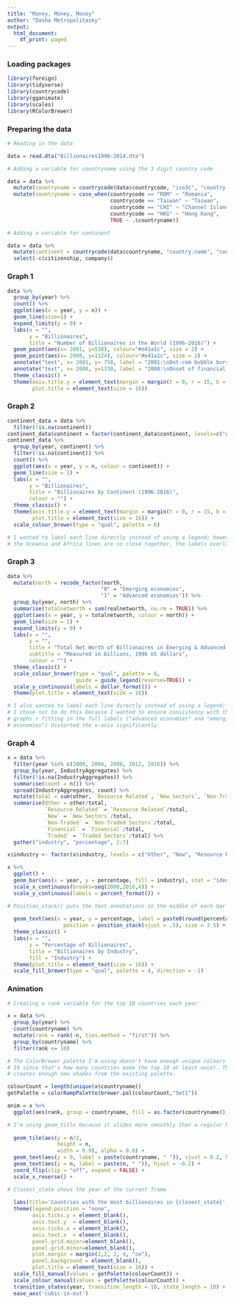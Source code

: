 ```yaml
---
title: "Money, Money, Money"
author: "Dasha Metropolitasky"
output:
  html_document:
    df_print: paged
---
```


### Loading packages
```r
library(foreign)
library(tidyverse)
library(countrycode)
library(gganimate)
library(scales)
library(RColorBrewer)
```

### Preparing the data
```r

# Reading in the data

data = read.dta("Billionaires1996-2014.dta")

# Adding a variable for countryname using the 3 digit country code

data = data %>%
  mutate(countryname = countrycode(data$countrycode, "iso3c", "country.name")) %>%
  mutate(countryname = case_when(countrycode == "ROM" ~ "Romania",
                                 countrycode == "Taiwan" ~ "Taiwan", 
                                 countrycode == "CHI" ~ "Channel Islands",
                                 countrycode == "HKG" ~ "Hong Kong",
                                 TRUE ~ .$countryname))

# Adding a variable for continent

data = data %>%
  mutate(continent = countrycode(data$countryname, "country.name", "continent")) %>%
  select(-c(citizenship, company))
```

### Graph 1
```r
data %>% 
  group_by(year) %>%
  count() %>%
  ggplot(aes(x = year, y = n)) + 
  geom_line(size=1) +
  expand_limits(y = 0) + 
  labs(x = "",
       y = "Billionaires",
       title = "Number of Billionaires in the World (1996-2016)") +
  geom_point(aes(x= 2001, y=538), colour="#e41a1c", size = 2) +
  geom_point(aes(x= 2008, y=1124), colour="#e41a1c", size = 2) +
  annotate("text", x= 2001, y= 750, label = "2001:\nDot-com bubble burst") +
  annotate("text", x= 2008, y=1330, label = "2008:\nOnset of financial crisis") +
  theme_classic() +
  theme(axis.title.y = element_text(margin = margin(t = 0, r = 15, b = 0, l = 0)),
        plot.title = element_text(size = 16))
```

### Graph 2
```r
continent_data = data %>%
  filter(!is.na(continent))
continent_data$continent = factor(continent_data$continent, levels=c("Americas","Asia","Europe", "Oceania", "Africa"))
continent_data %>% 
  group_by(year, continent) %>%
  filter(!is.na(continent)) %>%
  count() %>%
  ggplot(aes(x = year, y = n, colour = continent)) + 
  geom_line(size = 1) +
  labs(x = "",
       y = "Billionaires",
       title = "Billionaires by Continent (1996-2016)",
       colour = "") +
  theme_classic() +
  theme(axis.title.y = element_text(margin = margin(t = 0, r = 15, b = 0, l = 0)),
        plot.title = element_text(size = 16)) +
  scale_colour_brewer(type = "qual", palette = 6)

# I wanted to label each line directly instead of using a legend; however, since
# the Oceania and Africa lines are so close together, the labels overlapped. 
```

### Graph 3
```r
data %>%
  mutate(north = recode_factor(north,
                              "0" = "Emerging economies",
                              "1" = "Advanced economies")) %>%
  group_by(year, north) %>%
  summarise(totalnetworth = sum(realnetworth, na.rm = TRUE)) %>%
  ggplot(aes(x = year, y = totalnetworth, colour = north)) +
  geom_line(size = 1) +
  expand_limits(y = 0) +
  labs(x = "",
       y = "",
       title = "Total Net Worth of Billionaires in Emerging & Advanced Economies",
       subtitle = "Measured in billions, 1996 US dollars",
       colour = "") +
  theme_classic() +
  scale_colour_brewer(type = "qual", palette = 6,
                      guide = guide_legend(reverse=TRUE)) +
  scale_y_continuous(labels = dollar_format()) + 
  theme(plot.title = element_text(size = 16))

# I also wanted to label each line directly instead of using a legend; however,
# I chose not to do this because I wanted to ensure consistency with the other
# graphs + fitting in the full labels ("advanced economies" and "emerging
# economies") distorted the x-axis significantly.
```

### Graph 4
```r
x = data %>%
  filter(year %in% c(2000, 2004, 2008, 2012, 2016)) %>%
  group_by(year, IndustryAggregates) %>%
  filter(!is.na(IndustryAggregates)) %>%
  summarise(count = n()) %>%
  spread(IndustryAggregates, count) %>%
  mutate(total = sum(other, `Resource Related`, `New Sectors`, `Non-Traded Sectors`, `Financial`, `Traded Sectors`)) %>%
  summarise(Other = other/total, 
            `Resource Related` = `Resource Related`/total, 
            `New` = `New Sectors`/total, 
            `Non-Traded` = `Non-Traded Sectors`/total, 
            `Financial` = `Financial`/total, 
            `Traded` = `Traded Sectors`/total) %>%
  gather("industry", "percentage", 2:7)

x$industry <- factor(x$industry, levels = c("Other", "New", "Resource Related", "Traded", "Non-Traded", "Financial"))

x %>% 
  ggplot() +
  geom_bar(aes(x = year, y = percentage, fill = industry), stat = "identity") +
  scale_x_continuous(breaks=seq(2000,2016,4)) +
  scale_y_continuous(labels = percent_format()) +

# Position_stack() puts the text annotations in the middle of each bar segment
  
  geom_text(aes(x = year, y = percentage, label = paste0(round(percentage * 100), "%"), group = industry),
                  position = position_stack(vjust = .5), size = 3.5) +
  theme_classic() +
  labs(x = "",
       y = "Percentage of Billionaires",
       title = "Billionaires by Industry",
       fill = "Industry") +
  theme(plot.title = element_text(size = 16)) +
  scale_fill_brewer(type = "qual", palette = 4, direction = -1)
```

### Animation
```r
# Creating a rank variable for the top 10 countries each year

x = data %>%
  group_by(year) %>%
  count(countryname) %>%
  mutate(rank = rank(-n, ties.method = "first")) %>%
  group_by(countryname) %>%
  filter(rank <= 10)

# The ColorBrewer palette I'm using doesn't have enough unique colours (I need
# 19 since that's how many countries make the top 10 at least once). This code
# creates enough new shades from the existing palette.

colourCount = length(unique(x$countryname))
getPalette = colorRampPalette(brewer.pal(colourCount,"Set1"))

anim = x %>% 
  ggplot(aes(rank, group = countryname, fill = as.factor(countryname))) +

# I'm using geom_title because it slides more smoothly than a regular bar graph.
  
  geom_tile(aes(y = n/2, 
                height = n, 
                width = 0.9), alpha = 0.8) +
  geom_text(aes(y = 0, label = paste(countryname, " ")), vjust = 0.2, hjust = 1) +
  geom_text(aes(y = n, label = paste(n, " ")), hjust = -0.2) +
  coord_flip(clip = "off", expand = FALSE) +
  scale_x_reverse() +

# Closest_state shows the year of the current frame
  
  labs(title='Countries with the most billionaires in {closest_state}', x = "", y = "") + 
  theme(legend.position = "none",
        axis.ticks.y = element_blank(),
        axis.text.y  = element_blank(),
        axis.ticks.x = element_blank(),
        axis.text.x  = element_blank(),
        panel.grid.major=element_blank(),
        panel.grid.minor=element_blank(),
        plot.margin = margin(2,2, 2, 4, "cm"),
        panel.background = element_blank(),
        plot.title = element_text(size = 16)) +
  scale_fill_manual(values = getPalette(colourCount)) +
  scale_colour_manual(values = getPalette(colourCount)) +
  transition_states(year, transition_length = 10, state_length = 10) +
  ease_aes('cubic-in-out') 
```
